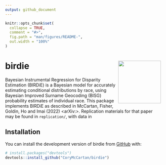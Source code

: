 ```yaml
---
output: github_document
---
```


<!-- README.md is generated from README.Rmd. Please edit that file -->

```r
knitr::opts_chunk$set(
  collapse = TRUE,
  comment = "#>",
  fig.path = "man/figures/README-",
  out.width = "100%"
)
```

# birdie <img src="man/figures/logo.png" align="right" height="138" />

<!-- badges: start -->
<!-- badges: end -->

Bayesian Instrumental Regression for Disparity Estimation (BIRDiE) is a Bayesian
model for accurately estimating conditional distributions by race, using
Bayesian Improved Surname Geocoding (BISG) probability estimates of individual
race.
This package implements BIRDiE as described in McCartan, Fisher, Goldin, Ho and Imai (2022) <arXiv:>.
Replication materials for that paper may be found in `replication/`, with data in 

## Installation

You can install the development version of birdie from [GitHub](https://github.com/) with:

``` r
# install.packages("devtools")
devtools::install_github("CoryMcCartan/birdie")
```

